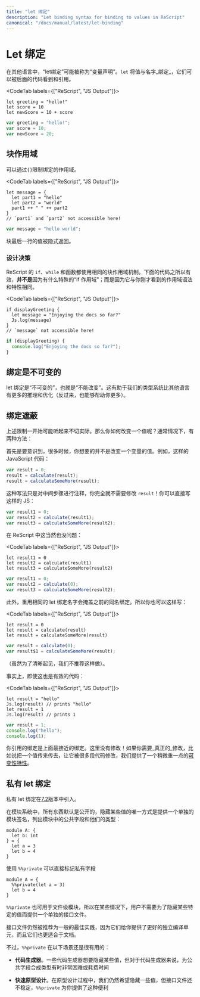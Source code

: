 ```yaml
---
title: "let 绑定"
description: "Let binding syntax for binding to values in ReScript"
canonical: "/docs/manual/latest/let-binding"
---
```


<!--
# Let Binding
-->
# Let 绑定

<!--
A "let binding", in other languages, might be called a "variable declaration". `let` _binds_ values to names. They can be seen and referenced by code that comes _after_ them.
-->

在其他语言中，“let绑定”可能被称为“变量声明”。`let` 将值与名字_绑定_，它们可以被后面的代码看到和引用。

<CodeTab labels={["ReScript", "JS Output"]}>

```res example
let greeting = "hello!"
let score = 10
let newScore = 10 + score
```
```js
var greeting = "hello!";
var score = 10;
var newScore = 20;
```

</CodeTab>

<!--
## Block Scope
-->
## 块作用域

<!--
Bindings can be scoped through `{}`.
-->

可以通过`{}`限制绑定的作用域。

<CodeTab labels={["ReScript", "JS Output"]}>

```res example
let message = {
  let part1 = "hello"
  let part2 = "world"
  part1 ++ " " ++ part2
}
// `part1` and `part2` not accessible here!
```
```js
var message = "hello world";
```

</CodeTab>

<!--
The value of the last line of a scope is implicitly returned.
-->

块最后一行的值被隐式返回。

<!--
### Design Decisions
-->
### 设计决策

<!--
ReScript's `if`, `while` and functions all use the same block scoping mechanism. The code below works **not** because of some special "if scope"; but simply because it's the same scope syntax and feature you just saw:
-->

ReScript 的 `if`、`while` 和函数都使用相同的块作用域机制。下面的代码之所以有效，**并不是**因为有什么特殊的“if 作用域”；而是因为它与你刚才看到的作用域语法和特性相同。

<CodeTab labels={["ReScript", "JS Output"]}>

```res
if displayGreeting {
  let message = "Enjoying the docs so far?"
  Js.log(message)
}
// `message` not accessible here!
```
```js
if (displayGreeting) {
  console.log("Enjoying the docs so far?");
}
```

</CodeTab>

<!--
## Bindings Are Immutable
-->
## 绑定是不可变的

<!--
Let bindings are "immutable", aka "cannot change". This helps our type system deduce and optimize much more than other languages (and in turn, help you more).
-->

let 绑定是“不可变的”，也就是“不能改变”。这有助于我们的类型系统比其他语言有更多的推理和优化（反过来，也能够帮助你更多）。

<!--
## Binding Shadowing
-->
## 绑定遮蔽

<!--
The above restriction might sound unpractical at first. How would you change a value then? Usually, 2 ways:
-->

上述限制一开始可能听起来不切实际。那么你如何改变一个值呢？通常情况下，有两种方法：

<!--
The first is to realize that many times, what you want isn't to mutate a variable's value. For example, this JavaScript pattern:
-->

首先是要意识到，很多时候，你想要的并不是改变一个变量的值。例如，这样的 JavaScript 代码：

```js
var result = 0;
result = calculate(result);
result = calculateSomeMore(result);
```

<!--
...is really just to comment on intermediate steps. You didn't need to mutate `result` at all! You could have just written this JS:
-->

这种写法只是对中间步骤进行注释，你完全就不需要修改 `result`！你可以直接写这样的 JS：

```js
var result1 = 0;
var result2 = calculate(result1);
var result3 = calculateSomeMore(result2);
```

<!--
In ReScript, this obviously works too:
-->

在 ReScript 中这当然也没问题：

<CodeTab labels={["ReScript", "JS Output"]}>

```res
let result1 = 0
let result2 = calculate(result1)
let result3 = calculateSomeMore(result2)
```
```js
var result1 = 0;
var result2 = calculate(0);
var result3 = calculateSomeMore(result2);
```

</CodeTab>

<!--
Additionally, reusing the same let binding name overshadows the previous bindings with the same name. So you can write this too:
-->

此外，重用相同的 let 绑定名字会掩盖之前的同名绑定。所以你也可以这样写：

<CodeTab labels={["ReScript", "JS Output"]}>

```res
let result = 0
let result = calculate(result)
let result = calculateSomeMore(result)
```
```js
var result = calculate(0);
var result$1 = calculateSomeMore(result);
```

</CodeTab>

<!--
(Though for the sake of clarity, we don't recommend this).
-->

（虽然为了清晰起见，我们不推荐这样做）。

<!--
As a matter of fact, even this is valid code:
-->

事实上，即使这也是有效的代码：

<CodeTab labels={["ReScript", "JS Output"]}>

```res example
let result = "hello"
Js.log(result) // prints "hello"
let result = 1
Js.log(result) // prints 1
```
```js
var result = 1;
console.log("hello");
console.log(1);
```

</CodeTab>

<!--
The binding you refer to is whatever's the closest upward. No mutation here!
If you need _real_ mutation, e.g. passing a value around, have it modified by many pieces of code, we provide a slightly heavier [mutation feature](mutation.md).
-->

你引用的绑定是上面最接近的绑定。这里没有修改！如果你需要_真正的_修改，比如说把一个值传来传去，让它被很多段代码修改，我们提供了一个稍微重一点的[可变性特性](mutation.md)。

<!--
## Private let bindings
-->
## 私有 let 绑定

<!--
Private let bindings are introduced in the release [7.2](https://rescript-lang.org/blog/bucklescript-release-7-2).
-->

私有 let 绑定在[7.2](https://rescript-lang.org/blog/bucklescript-release-7-2)版本中引入。

<!--
In the module system, everything is public by default,
the only way to hide some values is by providing a separate signature to
list public fields and their types:
-->

在模块系统中，所有东西默认是公开的，隐藏某些值的唯一方式是提供一个单独的模块签名，列出模块中的公共字段和他们的类型：

```res
module A: {
  let b: int
} = {
  let a = 3
  let b = 4
}
```

<!--
`%%private` gives you an option to mark private fields directly
-->

使用 `%%private` 可以直接标记私有字段

```res
module A = {
  %%private(let a = 3)
  let b = 4
}
```

<!--
`%%private` also applies to file level modules, so in some cases,
users do not need to provide a separate interface file just to hide some particular values.
-->

`%%private` 也可用于文件级模块，所以在某些情况下，用户不需要为了隐藏某些特定的值而提供一个单独的接口文件。

<!--
Note interface files are still recommended as a general best practice since they give you better
separate compilation units and also they're better for documentation.
-->

接口文件仍然被推荐为一般的最佳实践，因为它们给你提供了更好的独立编译单元，而且它们也更适合于文档。

<!--
Still, `%%private` is useful in the following scenarios:

- **Code generators.** Some code generators want to hide some values but it is sometimes very hard or time consuming for code generators to synthesize the types for public fields.

- **Quick prototyping.** During prototyping, we still want to hide some values, but the interface file is not stable yet, `%%private` provide you such convenience.
-->

不过，`%%private` 在以下场景还是很有用的：

- **代码生成器**。一些代码生成器想要隐藏某些值，但对于代码生成器来说，为公共字段合成类型有时非常困难或耗费时间

- **快速原型设计**。在原型设计过程中，我们仍然希望隐藏一些值，但接口文件还不稳定，`%%private` 为你提供了这种便利

